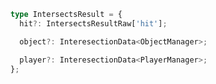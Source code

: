 ```ts
type IntersectsResult = {
  hit?: IntersectsResultRaw['hit'];

  object?: InteresectionData<ObjectManager>;

  player?: InteresectionData<PlayerManager>;
};
```
